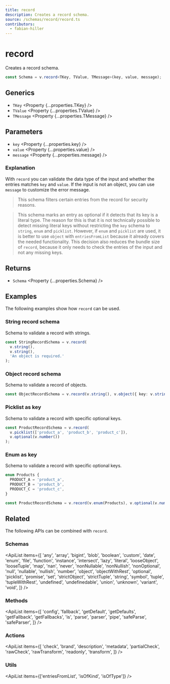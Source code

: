 ```yaml
---
title: record
description: Creates a record schema.
source: /schemas/record/record.ts
contributors:
  - fabian-hiller
---
```



# record

Creates a record schema.

```ts
const Schema = v.record<TKey, TValue, TMessage>(key, value, message);
```

## Generics

- `TKey` <Property {...properties.TKey} />
- `TValue` <Property {...properties.TValue} />
- `TMessage` <Property {...properties.TMessage} />

## Parameters

- `key` <Property {...properties.key} />
- `value` <Property {...properties.value} />
- `message` <Property {...properties.message} />

### Explanation

With `record` you can validate the data type of the input and whether the entries matches `key` and `value`. If the input is not an object, you can use `message` to customize the error message.

> This schema filters certain entries from the record for security reasons.

> This schema marks an entry as optional if it detects that its key is a literal type. The reason for this is that it is not technically possible to detect missing literal keys without restricting the `key` schema to <Link href="../string/">`string`</Link>, <Link href="../enum/">`enum`</Link> and <Link href="../picklist/">`picklist`</Link>. However, if <Link href="../enum/">`enum`</Link> and <Link href="../picklist/">`picklist`</Link> are used, it is better to use <Link href="../object/">`object`</Link> with <Link href="../entriesFromList/">`entriesFromList`</Link> because it already covers the needed functionality. This decision also reduces the bundle size of `record`, because it only needs to check the entries of the input and not any missing keys.

## Returns

- `Schema` <Property {...properties.Schema} />

## Examples

The following examples show how `record` can be used.

### String record schema

Schema to validate a record with strings.

```ts
const StringRecordSchema = v.record(
  v.string(),
  v.string(),
  'An object is required.'
);
```

### Object record schema

Schema to validate a record of objects.

```ts
const ObjectRecordSchema = v.record(v.string(), v.object({ key: v.string() }));
```

### Picklist as key

Schema to validate a record with specific optional keys.

```ts
const ProductRecordSchema = v.record(
  v.picklist(['product_a', 'product_b', 'product_c']),
  v.optional(v.number())
);
```

### Enum as key

Schema to validate a record with specific optional keys.

```ts
enum Products {
  PRODUCT_A = 'product_a',
  PRODUCT_B = 'product_b',
  PRODUCT_C = 'product_c',
}

const ProductRecordSchema = v.record(v.enum(Products), v.optional(v.number()));
```

## Related

The following APIs can be combined with `record`.

### Schemas

<ApiList
  items={[
    'any',
    'array',
    'bigint',
    'blob',
    'boolean',
    'custom',
    'date',
    'enum',
    'file',
    'function',
    'instance',
    'intersect',
    'lazy',
    'literal',
    'looseObject',
    'looseTuple',
    'map',
    'nan',
    'never',
    'nonNullable',
    'nonNullish',
    'nonOptional',
    'null',
    'nullable',
    'nullish',
    'number',
    'object',
    'objectWithRest',
    'optional',
    'picklist',
    'promise',
    'set',
    'strictObject',
    'strictTuple',
    'string',
    'symbol',
    'tuple',
    'tupleWithRest',
    'undefined',
    'undefinedable',
    'union',
    'unknown',
    'variant',
    'void',
  ]}
/>

### Methods

<ApiList
  items={[
    'config',
    'fallback',
    'getDefault',
    'getDefaults',
    'getFallback',
    'getFallbacks',
    'is',
    'parse',
    'parser',
    'pipe',
    'safeParse',
    'safeParser',
  ]}
/>

### Actions

<ApiList
  items={[
    'check',
    'brand',
    'description',
    'metadata',
    'partialCheck',
    'rawCheck',
    'rawTransform',
    'readonly',
    'transform',
  ]}
/>

### Utils

<ApiList items={['entriesFromList', 'isOfKind', 'isOfType']} />
